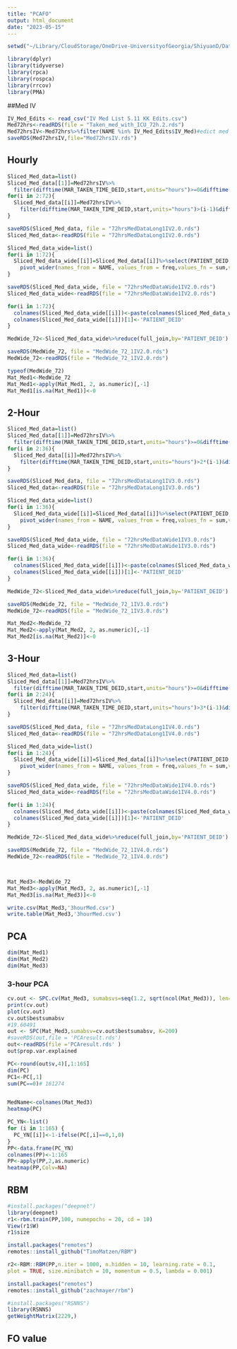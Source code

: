 ```yaml
---
title: "PCAFO"
output: html_document
date: "2023-05-15"
---
```


```r
setwd("~/Library/CloudStorage/OneDrive-UniversityofGeorgia/ShiyuanD/DataProcessing")

library(dplyr)
library(tidyverse)
library(rpca)
library(rospca)
library(rrcov)
library(PMA)
```

##Med IV
```r
IV_Med_Edits <- read_csv("IV Med List 5.11 KK Edits.csv")
Med72hrs<-readRDS(file = "Taken_med_with_ICU_72h.2.rds")
Med72hrsIV<-Med72hrs%>%filter(NAME %in% IV_Med_Edits$IV_Med)#edict med record
saveRDS(Med72hrsIV,file="Med72hrsIV.rds")
```

## Hourly
```r
Sliced_Med_data=list()
Sliced_Med_data[[1]]=Med72hrsIV%>%
  filter(difftime(MAR_TAKEN_TIME_DEID,start,units="hours")>=0&difftime(MAR_TAKEN_TIME_DEID,start,units="hours")<=1)
for(i in 2:72){
  Sliced_Med_data[[i]]=Med72hrsIV%>%
    filter(difftime(MAR_TAKEN_TIME_DEID,start,units="hours")>(i-1)&difftime(MAR_TAKEN_TIME_DEID,start,units="hours")<=i)
}     

saveRDS(Sliced_Med_data, file = "72hrsMedDataLong1IV2.0.rds")
Sliced_Med_data<-readRDS(file = "72hrsMedDataLong1IV2.0.rds")

Sliced_Med_data_wide=list()
for(i in 1:72){
  Sliced_Med_data_wide[[i]]=Sliced_Med_data[[i]]%>%select(PATIENT_DEID,NAME)%>%mutate(freq=rep(1,dim(Sliced_Med_data[[i]])[1]))%>%
    pivot_wider(names_from = NAME, values_from = freq,values_fn = sum,values_fill = 0)
}

saveRDS(Sliced_Med_data_wide, file = "72hrsMedDataWide1IV2.0.rds")
Sliced_Med_data_wide<-readRDS(file = "72hrsMedDataWide1IV2.0.rds")

for(i in 1:72){
  colnames(Sliced_Med_data_wide[[i]])<-paste(colnames(Sliced_Med_data_wide[[i]]),i,sep = "_")
  colnames(Sliced_Med_data_wide[[i]])[1]<-'PATIENT_DEID'
}

MedWide_72<-Sliced_Med_data_wide%>%reduce(full_join,by='PATIENT_DEID')

saveRDS(MedWide_72, file = "MedWide_72_1IV2.0.rds")
MedWide_72<-readRDS(file = "MedWide_72_1IV2.0.rds")

typeof(MedWide_72)
Mat_Med1<-MedWide_72
Mat_Med1<-apply(Mat_Med1, 2, as.numeric)[,-1]
Mat_Med1[is.na(Mat_Med1)]<-0

```

## 2-Hour
```r
Sliced_Med_data=list()
Sliced_Med_data[[1]]=Med72hrsIV%>%
  filter(difftime(MAR_TAKEN_TIME_DEID,start,units="hours")>=0&difftime(MAR_TAKEN_TIME_DEID,start,units="hours")<=2)
for(i in 2:36){
  Sliced_Med_data[[i]]=Med72hrsIV%>%
    filter(difftime(MAR_TAKEN_TIME_DEID,start,units="hours")>2*(i-1)&difftime(MAR_TAKEN_TIME_DEID,start,units="hours")<=2*i)
}     

saveRDS(Sliced_Med_data, file = "72hrsMedDataLong1IV3.0.rds")
Sliced_Med_data<-readRDS(file = "72hrsMedDataLong1IV3.0.rds")

Sliced_Med_data_wide=list()
for(i in 1:36){
  Sliced_Med_data_wide[[i]]=Sliced_Med_data[[i]]%>%select(PATIENT_DEID,NAME)%>%mutate(freq=rep(1,dim(Sliced_Med_data[[i]])[1]))%>%
    pivot_wider(names_from = NAME, values_from = freq,values_fn = sum,values_fill = 0)
}

saveRDS(Sliced_Med_data_wide, file = "72hrsMedDataWide1IV3.0.rds")
Sliced_Med_data_wide<-readRDS(file = "72hrsMedDataWide1IV3.0.rds")

for(i in 1:36){
  colnames(Sliced_Med_data_wide[[i]])<-paste(colnames(Sliced_Med_data_wide[[i]]),i,sep = "_")
  colnames(Sliced_Med_data_wide[[i]])[1]<-'PATIENT_DEID'
}

MedWide_72<-Sliced_Med_data_wide%>%reduce(full_join,by='PATIENT_DEID')

saveRDS(MedWide_72, file = "MedWide_72_1IV3.0.rds")
MedWide_72<-readRDS(file = "MedWide_72_1IV3.0.rds")

Mat_Med2<-MedWide_72
Mat_Med2<-apply(Mat_Med2, 2, as.numeric)[,-1]
Mat_Med2[is.na(Mat_Med2)]<-0
```


## 3-Hour

```r
Sliced_Med_data=list()
Sliced_Med_data[[1]]=Med72hrsIV%>%
  filter(difftime(MAR_TAKEN_TIME_DEID,start,units="hours")>=0&difftime(MAR_TAKEN_TIME_DEID,start,units="hours")<=2)
for(i in 2:24){
  Sliced_Med_data[[i]]=Med72hrsIV%>%
    filter(difftime(MAR_TAKEN_TIME_DEID,start,units="hours")>3*(i-1)&difftime(MAR_TAKEN_TIME_DEID,start,units="hours")<=3*i)
}     

saveRDS(Sliced_Med_data, file = "72hrsMedDataLong1IV4.0.rds")
Sliced_Med_data<-readRDS(file = "72hrsMedDataLong1IV4.0.rds")

Sliced_Med_data_wide=list()
for(i in 1:24){
  Sliced_Med_data_wide[[i]]=Sliced_Med_data[[i]]%>%select(PATIENT_DEID,NAME)%>%mutate(freq=rep(1,dim(Sliced_Med_data[[i]])[1]))%>%
    pivot_wider(names_from = NAME, values_from = freq,values_fn = sum,values_fill = 0)
}

saveRDS(Sliced_Med_data_wide, file = "72hrsMedDataWide1IV4.0.rds")
Sliced_Med_data_wide<-readRDS(file = "72hrsMedDataWide1IV4.0.rds")

for(i in 1:24){
  colnames(Sliced_Med_data_wide[[i]])<-paste(colnames(Sliced_Med_data_wide[[i]]),i,sep = "_")
  colnames(Sliced_Med_data_wide[[i]])[1]<-'PATIENT_DEID'
}

MedWide_72<-Sliced_Med_data_wide%>%reduce(full_join,by='PATIENT_DEID')

saveRDS(MedWide_72, file = "MedWide_72_1IV4.0.rds")
MedWide_72<-readRDS(file = "MedWide_72_1IV4.0.rds")



Mat_Med3<-MedWide_72
Mat_Med3<-apply(Mat_Med3, 2, as.numeric)[,-1]
Mat_Med3[is.na(Mat_Med3)]<-0

write.csv(Mat_Med3,'3hourMed.csv')
write.table(Mat_Med3,'3hourMed.csv')
```

## PCA
```r
dim(Mat_Med1)
dim(Mat_Med2)
dim(Mat_Med3)
```

### 3-hour PCA
```r
cv.out <- SPC.cv(Mat_Med3, sumabsvs=seq(1.2, sqrt(ncol(Mat_Med3)), len=6))
print(cv.out)
plot(cv.out)
cv.out$bestsumabsv
#19.60491
out <- SPC(Mat_Med3,sumabsv=cv.out$bestsumabsv, K=200)
#saveRDS(out,file = 'PCAresult.rds')
out<-readRDS(file ='PCAresult.rds' )
out$prop.var.explained

PC<-round(out$v,4)[,1:165]
dim(PC)
PC1<-PC[,1]
sum(PC==0)# 161274


MedName<-colnames(Mat_Med3)
heatmap(PC)
```

```r
PC_YN<-list()
for (i in 1:165) {
  PC_YN[[i]]<-1-ifelse(PC[,i]==0,1,0)
}
PP<-data.frame(PC_YN)
colnames(PP)<-1:165
PP<-apply(PP,2,as.numeric)
heatmap(PP,Colv=NA)
```

## RBM
```r
#install.packages("deepnet")
library(deepnet)
r1<-rbm.train(PP,100, numepochs = 20, cd = 10)
View(r1$W)
r1$size
```

```r
install.packages("remotes")
remotes::install_github("TimoMatzen/RBM")
```

```r
r2<-RBM::RBM(PP,n.iter = 1000, n.hidden = 10, learning.rate = 0.1,
plot = TRUE, size.minibatch = 10, momentum = 0.5, lambda = 0.001)

```

```r
install.packages("remotes")
remotes::install_github("zachmayer/rbm")

```

```r
#install.packages("RSNNS")
library(RSNNS)
getWeightMatrix(2229,)
```


## FO value

